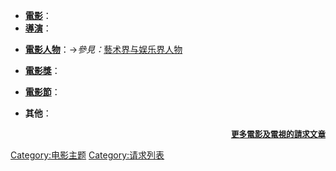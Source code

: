* '''[[電影|電影]]'''：{{Column|4|<small>
** [[花火_(香港電影)|花火 (香港電影)]]
** [[隱形鬥室|隱形鬥室]]
** [[羊城暗哨|羊城暗哨]]
** [[為奴隸的母親_(電影)|為奴隸的母親 (電影)]]
** [[馮齊的忏悔|馮齊的忏悔]]
** [[香港也瘋狂|香港也瘋狂]]
** [[緬甸的豎琴|緬甸的豎琴]]
** [[小華的故事|小華的故事]]
** [[人蛇大战|人蛇大战]]
** [[人小鬼大_(電影)|人小鬼大 (電影)]]
** [[枪手_(电影)|枪手 (电影)]]
** [[錢江衍派|錢江衍派]]
** [[不即不離|不即不離]]
** [[還有一些樹|還有一些樹]]
** [[邊城啟示錄|邊城啟示錄]]
**[[抵达之谜|抵达之谜]]
**[[玩命三日|玩命三日]]
**[[月半爱丽丝|月半爱丽丝]]

</small>}}
* '''[[導演|導演]]'''：{{Column|4|<small>

</small>}}

* '''[[電影人物|電影人物]]'''：→''參見：''[[Wikipedia:请求文章/人物#藝术界与娱乐界人物|藝术界与娱乐界人物]]

* '''[[電影獎|電影獎]]'''：{{Column|4|<small>
** [[鐵薩隆尼基國際影展|鐵薩隆尼基國際影展]]中之[[金亞力山大獎|金亞力山大獎]]
</small>}}

* '''[[電影節|電影節]]'''：{{Column|4|<small>
** [[好萊塢AOF電影節|好萊塢AOF電影節]]
** [[渥太華國際動畫電影節|渥太華國際動畫電影節]]
** [[義大利未來電影展|義大利未來電影展]]
</small>}}

* '''其他'''：{{Column|4|<small>
** [[福音電影|福音電影]]
** [[商業電影|商業電影]]
</small>}}

<div align="right" style="font-size: 90%;">
'''[[Wikipedia:條目請求/社會/娛樂#電影|更多電影及電視的請求文章]]'''</div>
<noinclude>[[Category:电影主题|Category:电影主题]]</noinclude>
<noinclude>[[Category:请求列表|Category:请求列表]]</noinclude>